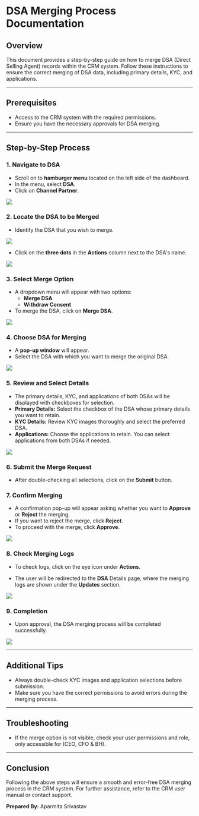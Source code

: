 # **DSA Merging Process Documentation**

## **Overview**

This document provides a step-by-step guide on how to merge DSA (Direct Selling Agent) records within the CRM system. Follow these instructions to ensure the correct merging of DSA data, including primary details, KYC, and applications.

---

## **Prerequisites**

* Access to the CRM system with the required permissions.  
* Ensure you have the necessary approvals for DSA merging.

---

## **Step-by-Step Process**

### **1. Navigate to DSA**

* Scroll on to **hamburger menu** located on the left side of the dashboard.  
* In the menu, select **DSA**.  
* Click on **Channel Partner**.

![](https://ruloans-bucket.s3.ap-south-1.amazonaws.com/docs/crm/features/dsa/channel-partner/dsa-merging/image1.png)


### **2. Locate the DSA to be Merged**

* Identify the DSA that you wish to merge.  

![](https://ruloans-bucket.s3.ap-south-1.amazonaws.com/docs/crm/features/dsa/channel-partner/dsa-merging/image2.png)

* Click on the **three dots** in the **Actions** column next to the DSA's name.

![](https://ruloans-bucket.s3.ap-south-1.amazonaws.com/docs/crm/features/dsa/channel-partner/dsa-merging/image3.png)


### **3. Select Merge Option**

* A dropdown menu will appear with two options:  
  * **Merge DSA**  
  * **Withdraw Consent**  
* To merge the DSA, click on **Merge DSA**.

![](https://ruloans-bucket.s3.ap-south-1.amazonaws.com/docs/crm/features/dsa/channel-partner/dsa-merging/image4.png)


### **4. Choose DSA for Merging**

* A **pop-up window** will appear.  
* Select the DSA with which you want to merge the original DSA.

![](https://ruloans-bucket.s3.ap-south-1.amazonaws.com/docs/crm/features/dsa/channel-partner/dsa-merging/image5.png)


### **5. Review and Select Details**

* The primary details, KYC, and applications of both DSAs will be displayed with checkboxes for selection.  
* **Primary Details:** Select the checkbox of the DSA whose primary details you want to retain.  
* **KYC Details:** Review KYC images thoroughly and select the preferred DSA.  
* **Applications:** Choose the applications to retain. You can select applications from both DSAs if needed.

![](https://ruloans-bucket.s3.ap-south-1.amazonaws.com/docs/crm/features/dsa/channel-partner/dsa-merging/image6.png)


### **6. Submit the Merge Request**

* After double-checking all selections, click on the **Submit** button.

### **7. Confirm Merging**

* A confirmation pop-up will appear asking whether you want to **Approve** or **Reject** the merging.  
* If you want to reject the merge, click **Reject**.  
* To proceed with the merge, click **Approve**.

![](https://ruloans-bucket.s3.ap-south-1.amazonaws.com/docs/crm/features/dsa/channel-partner/dsa-merging/image7.png)

### **8. Check Merging Logs**

* To check logs, click on the eye icon under **Actions**.

* The user will be redirected to the **DSA** Details page, where the merging logs are shown under the **Updates** section.

![](https://ruloans-bucket.s3.ap-south-1.amazonaws.com/docs/crm/features/dsa/channel-partner/dsa-merging/image8.png)


### **9. Completion**

* Upon approval, the DSA merging process will be completed successfully.

![](https://ruloans-bucket.s3.ap-south-1.amazonaws.com/docs/crm/features/dsa/channel-partner/dsa-merging/image9.gif)

---

## **Additional Tips**

* Always double-check KYC images and application selections before submission.  
* Make sure you have the correct permissions to avoid errors during the merging process.

---

## **Troubleshooting**

* If the merge option is not visible, check your user permissions and role, only accessible for (CEO, CFO & BH).

---

## **Conclusion**

Following the above steps will ensure a smooth and error-free DSA merging process in the CRM system. For further assistance, refer to the CRM user manual or contact support.

**Prepared By:** Aparmita Srivastav

